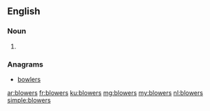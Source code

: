 ==English==

===Noun===
{{head|en|plural}}

# {{plural of|blower|lang=en|nocat=1}}

===Anagrams===
* [[bowlers#English|bowlers]]

[[ar:blowers]]
[[fr:blowers]]
[[ku:blowers]]
[[mg:blowers]]
[[my:blowers]]
[[nl:blowers]]
[[simple:blowers]]